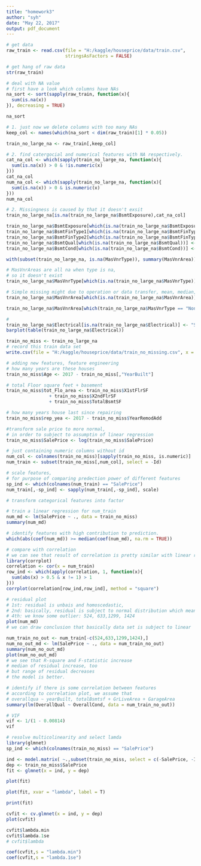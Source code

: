 ```yaml
---
title: "homework3"
author: "syh"
date: "May 22, 2017"
output: pdf_document
---
```


```r
# get data
raw_train <- read.csv(file = "H:/kaggle/houseprice/data/train.csv", 
                      stringsAsFactors = FALSE)
```

```r
# get hang of raw data
str(raw_train)
```

```r
# deal with NA value
# first have a look which columns have NAs
na_sort <- sort(sapply(raw_train, function(x){
  sum(is.na(x))
}), decreasing = TRUE)

na_sort
```

```r
# 1. just now we delete columns with too many NAs
keep_col <- names(which(na_sort < dim(raw_train)[1] * 0.05))

train_no_large_na <- raw_train[,keep_col]
```

```r
# 2. find catergocial and numerical features with NA respectively.
cat_na_col <- which(sapply(train_no_large_na, function(x){
  sum(is.na(x)) > 0 & !is.numeric(x)
}))
cat_na_col
num_na_col <- which(sapply(train_no_large_na, function(x){
  sum(is.na(x)) > 0 & is.numeric(x)
}))
num_na_col
```

```r
# 2. Missingness is caused by that it doesn't exsit
train_no_large_na[is.na(train_no_large_na$BsmtExposure),cat_na_col]
```

```r
train_no_large_na$BsmtExposure[which(is.na(train_no_large_na$BsmtExposure))] <- 'Unf'
train_no_large_na$BsmtFinType1[which(is.na(train_no_large_na$BsmtFinType1))] <- 'Unf'
train_no_large_na$BsmtFinType2[which(is.na(train_no_large_na$BsmtFinType2))] <- 'Unf'
train_no_large_na$BsmtQual[which(is.na(train_no_large_na$BsmtQual))] <- 'Unf'
train_no_large_na$BsmtCond[which(is.na(train_no_large_na$BsmtCond))] <- 'Unf'
```

```r
with(subset(train_no_large_na, is.na(MasVnrType)), summary(MasVnrArea))
```

```r
# MasVnrAreas are all na when type is na, 
# so it doesn't exist
train_no_large_na$MasVnrType[which(is.na(train_no_large_na$MasVnrType))] <- 'None'
```

```r
# Simple missing might due to operation or data transfer, mean, median, etc
train_no_large_na$MasVnrArea[which(is.na(train_no_large_na$MasVnrArea))] <- mean(train_no_large_na$MasVnrArea, na.rm = TRUE)

train_no_large_na$MasVnrArea[which(train_no_large_na$MasVnrType == "None")] <- 0
```

```r
#
train_no_large_na$Electrical[is.na(train_no_large_na$Electrical)] <- "SBrkr"
barplot(table(train_no_large_na$Electrical))
```


```r

train_no_miss <- train_no_large_na
# record this train data set
write.csv(file = "H:/kaggle/houseprice/data/train_no_missing.csv", x = train_no_miss)

```

```r
# adding new features, feature engineering
# how many years are these houses
train_no_miss$Age <- 2017 - train_no_miss[,"YearBuilt"]

# total Floor square feet + basement
train_no_miss$tot_Flo_area <- train_no_miss$X1stFlrSF 
                + train_no_miss$X2ndFlrSF 
                + train_no_miss$TotalBsmtSF

# how many years house last since repairing
train_no_miss$rep_yea <- 2017 - train_no_miss$YearRemodAdd
```


```r
#transform sale price to more normal, 
# in order to subject to assumptin of linear regression
train_no_miss$SalePrice <- log(train_no_miss$SalePrice)
```

```r
# just containing numeric columns without id
num_col <- colnames(train_no_miss)[sapply(train_no_miss, is.numeric)]
num_train <- subset(train_no_miss[,num_col], select = -Id)
```

```r
# scale features, 
# for purpose of comparing predection power of different features
sp_ind <- which(colnames(num_train) == "SalePrice")
num_train[,-sp_ind] <- sapply(num_train[,-sp_ind], scale)
```

```r
# transform categorical features into factor

```


```r
# train a linear regression for num_train
num_md <- lm(SalePrice ~ ., data = train_no_miss)
summary(num_md)
```
```r
# identify features with high contribution to prediction.
which(abs(coef(num_md)) >= median(coef(num_md), na.rm = TRUE))
```

```r
# compare with correlation
# we can see that result of correlation is pretty similar with linear regression
library(corrplot)
correlation <- cor(x = num_train)
row_ind <- which(apply(correlation, 1, function(x){
  sum(abs(x) > 0.5 & x != 1) > 1
}))
corrplot(correlation[row_ind,row_ind], method = "square")
```

```r
# residual plot
# 1st: residual is unbais and homoscedastic, 
# 2nd: basically, residual is subject to normal distribution which means variacne of error is constant.
# 4th: we know some outlier: 524, 633,1299, 1424
plot(num_md)
# we can draw conclusion that basically data set is subject to linear
```

```r
num_train_no_out <- num_train[-c(524,633,1299,1424),]
num_no_out_md <- lm(SalePrice ~ ., data = num_train_no_out)
summary(num_no_out_md)
plot(num_no_out_md)
# we see that R-square and F-statistic increase
# median of residual increase, too
# but range of residual decreases
# the model is better. 
```

```r
# identify if there is some correlation between features
# according to correlation plot, we assume that 
# overallqua ~ yearBuilt, totalBsmtsf + GrLiveArea + GarageArea
summary(lm(OverallQual ~ OverallCond, data = num_train_no_out))
```

```r
# VIF
vif <- 1/(1 - 0.00814)
vif
```


```r
# resolve multicolinearity and select lamda
library(glmnet)
sp_ind <- which(colnames(train_no_miss) == "SalePrice")

ind <- model.matrix( ~.,subset(train_no_miss, select = c(-SalePrice, -Id)))
dep <- train_no_miss$SalePrice
fit <- glmnet(x = ind, y = dep)
```

```r
plot(fit)
```

```r
plot(fit, xvar = "lambda", label = T)
```

```r
print(fit)
```

```r
cvfit <- cv.glmnet(x = ind, y = dep)
plot(cvfit)
```

```r
cvfit$lambda.min
cvfit$lambda.1se
# cvfit$lambda
```

```r
coef(cvfit,s = "lambda.min")
coef(cvfit,s = "lambda.1se")
```

